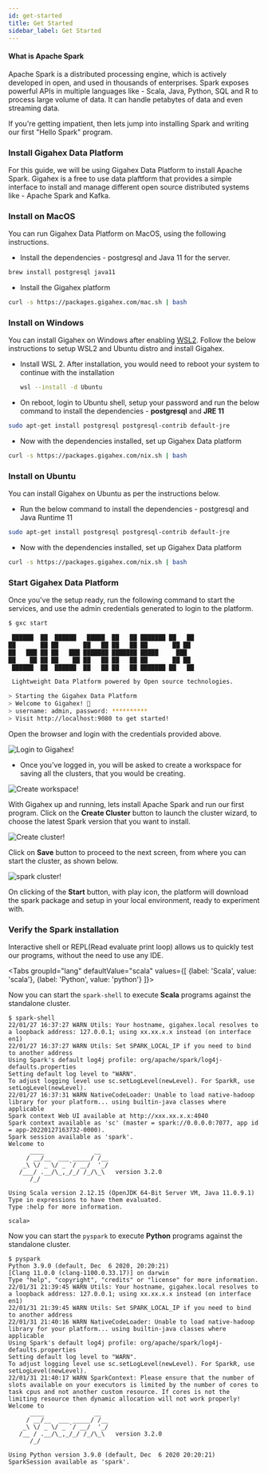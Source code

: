 ```yaml
---
id: get-started
title: Get Started
sidebar_label: Get Started
---
```



#### What is Apache Spark

Apache Spark is a distributed processing engine, which is actively developed in
open, and used in thousands of enterprises. Spark exposes powerful APIs in
multiple languages like - Scala, Java, Python, SQL and R to process large volume
of data. It can handle petabytes of data and even streaming data.

If you're getting impatient, then lets jump into installing Spark and writing
our first "Hello Spark" program.

### Install Gigahex Data Platform

For this guide, we will be using Gigahex Data Platform to install Apache Spark.
Gigahex is a free to use data plaftform that provides a simple interface to
install and manage different open source distributed systems like - Apache Spark
and Kafka.

### Install on MacOS

You can run Gigahex Data Platform on MacOS, using the following instructions.

- Install the dependencies - postgresql and Java 11 for the server.

```bash
brew install postgresql java11
```

- Install the Gigahex platform

```bash
curl -s https://packages.gigahex.com/mac.sh | bash
```

### Install on Windows

You can install Gigahex on Windows after enabling
[WSL2](https://docs.microsoft.com/en-us/windows/wsl/about). Follow the below
instructions to setup WSL2 and Ubuntu distro and install Gigahex.

- Install WSL 2. After installation, you would need to reboot your system to
  continue with the installation

  ```bash
  wsl --install -d Ubuntu
  ```

- On reboot, login to Ubuntu shell, setup your password and run the below
  command to install the dependencies - **postgresql** and **JRE 11**

```bash
sudo apt-get install postgresql postgresql-contrib default-jre
```

- Now with the dependencies installed, set up Gigahex Data platform

```bash
curl -s https://packages.gigahex.com/nix.sh | bash
```

### Install on Ubuntu

You can install Gigahex on Ubuntu as per the instructions below.

- Run the below command to install the dependencies - postgresql and Java
  Runtime 11

```bash
sudo apt-get install postgresql postgresql-contrib default-jre
```

- Now with the dependencies installed, set up Gigahex Data platform

```bash
curl -s https://packages.gigahex.com/nix.sh | bash
```

### Start Gigahex Data Platform

Once you've the setup ready, run the following command to start the services,
and use the admin credentials generated to login to the platform.

```bash
$ gxc start

 ██████  ██  ██████   █████  ██   ██ ███████ ██   ██
██       ██ ██       ██   ██ ██   ██ ██       ██ ██
██   ███ ██ ██   ███ ███████ ███████ █████     ███
██    ██ ██ ██    ██ ██   ██ ██   ██ ██       ██ ██
 ██████  ██  ██████  ██   ██ ██   ██ ███████ ██   ██

 Lightweight Data Platform powered by Open source technologies.

> Starting the Gigahex Data Platform
> Welcome to Gigahex! 👋
> username: admin, password: **********
> Visit http://localhost:9080 to get started!
```

Open the browser and login with the credentials provided above.

![Login to Gigahex!](/img/spark/intro/login.png "Login to Gigahex")

- Once you've logged in, you will be asked to create a workspace for saving all
  the clusters, that you would be creating.

![Create workspace!](/img/spark/intro/create-workspace.png "Create workspace")

With Gigahex up and running, lets install Apache Spark and run our first
program. Click on the **Create Cluster** button to launch the cluster wizard, to
choose the latest Spark version that you want to install.

![Create cluster!](/img/spark/intro/spark-cluster-builder.png "Create spark cluster")

Click on **Save** button to proceed to the next screen, from where you can start
the cluster, as shown below.

![spark cluster!](/img/spark/intro/spark-cluster-view.png "Spark cluster")

On clicking of the **Start** button, with play icon, the platform will download
the spark package and setup in your local environment, ready to experiment with.

### Verify the Spark installation

Interactive shell or REPL(Read evaluate print loop) allows us to quickly test
our programs, without the need to use any IDE.

<Tabs
  groupId="lang"
  defaultValue="scala"
  values={[
    {label: 'Scala', value: 'scala'},
    {label: 'Python', value: 'python'}
  ]}>
  <TabItem  value="scala">


Now you can start the `spark-shell` to execute **Scala** programs against the
standalone cluster.

```
$ spark-shell
22/01/27 16:37:27 WARN Utils: Your hostname, gigahex.local resolves to a loopback address: 127.0.0.1; using xx.xx.x.x instead (on interface en1)
22/01/27 16:37:27 WARN Utils: Set SPARK_LOCAL_IP if you need to bind to another address
Using Spark's default log4j profile: org/apache/spark/log4j-defaults.properties
Setting default log level to "WARN".
To adjust logging level use sc.setLogLevel(newLevel). For SparkR, use setLogLevel(newLevel).
22/01/27 16:37:31 WARN NativeCodeLoader: Unable to load native-hadoop library for your platform... using builtin-java classes where applicable
Spark context Web UI available at http://xxx.xx.x.x:4040
Spark context available as 'sc' (master = spark://0.0.0.0:7077, app id = app-20220127163732-0000).
Spark session available as 'spark'.
Welcome to
      ____              __
     / __/__  ___ _____/ /__
    _\ \/ _ \/ _ `/ __/  '_/
   /___/ .__/\_,_/_/ /_/\_\   version 3.2.0
      /_/

Using Scala version 2.12.15 (OpenJDK 64-Bit Server VM, Java 11.0.9.1)
Type in expressions to have them evaluated.
Type :help for more information.

scala>
```

  </TabItem>


  <TabItem  value="python">


Now you can start the `pyspark` to execute **Python** programs against the
standalone cluster.

```
$ pyspark
Python 3.9.0 (default, Dec  6 2020, 20:20:21)
[Clang 11.0.0 (clang-1100.0.33.17)] on darwin
Type "help", "copyright", "credits" or "license" for more information.
22/01/31 21:39:45 WARN Utils: Your hostname, gigahex.local resolves to a loopback address: 127.0.0.1; using xx.xx.x.x instead (on interface en1)
22/01/31 21:39:45 WARN Utils: Set SPARK_LOCAL_IP if you need to bind to another address
22/01/31 21:40:16 WARN NativeCodeLoader: Unable to load native-hadoop library for your platform... using builtin-java classes where applicable
Using Spark's default log4j profile: org/apache/spark/log4j-defaults.properties
Setting default log level to "WARN".
To adjust logging level use sc.setLogLevel(newLevel). For SparkR, use setLogLevel(newLevel).
22/01/31 21:40:17 WARN SparkContext: Please ensure that the number of slots available on your executors is limited by the number of cores to task cpus and not another custom resource. If cores is not the limiting resource then dynamic allocation will not work properly!
Welcome to
      ____              __
     / __/__  ___ _____/ /__
    _\ \/ _ \/ _ `/ __/  '_/
   /__ / .__/\_,_/_/ /_/\_\   version 3.2.0
      /_/

Using Python version 3.9.0 (default, Dec  6 2020 20:20:21)
SparkSession available as 'spark'.
```

  </TabItem>
</Tabs>

